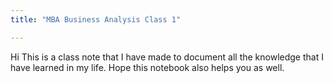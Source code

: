 ```yaml
---
title: "MBA Business Analysis Class 1"

---
```


Hi This is a class note that I have made to document all the knowledge that I have learned in my life. Hope this notebook also helps you as well. 
